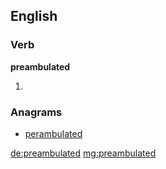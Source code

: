 ==English==

===Verb===
'''preambulated'''

# {{past of|preambulate}}

===Anagrams===
* [[perambulated#English|perambulated]]

[[de:preambulated]]
[[mg:preambulated]]